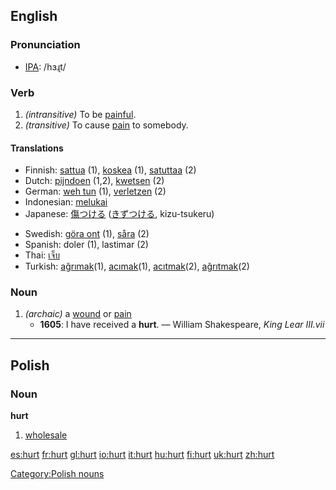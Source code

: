 ==English==
=== Pronunciation ===
*[[w:IPA|IPA]]: /hɜɻt/

=== Verb ===
{{irregverb|'''to hurt'''|'''[[hurts]]'''|'''hurt'''|'''hurt'''|'''[[hurting]]'''}}

#''(intransitive)'' To be [[painful]].
#''(transitive)'' To cause [[pain]] to somebody.

==== Translations ====
{{top}}
*Finnish: [[sattua]] (1), [[koskea]] (1), [[satuttaa]] (2)
*Dutch: [[pijndoen]] (1,2), [[kwetsen]] (2)
*German: [[weh tun]] (1), [[verletzen]] (2)
*Indonesian: [[luka|melukai]]
*Japanese: [[傷つける]] ([[きずつける]], kizu-tsukeru)
{{mid}}
*Swedish: [[göra ont]] (1), [[såra]] (2)
*Spanish: doler (1), lastimar (2)
*Thai: [[เจ็บ]]
*Turkish: [[ağrımak]](1), [[acımak]](1), [[acıtmak]](2), [[ağrıtmak]](2)
{{bottom}}

===Noun===
{{en-noun|hurt|hurts}}
# ''(archaic)'' a [[wound]] or [[pain]]
#*'''1605''': I have received a '''hurt'''. — William Shakespeare, ''King Lear III.vii''

----

==Polish==
===Noun===
'''hurt'''

#[[wholesale]]

[[Category:Polish nouns]]

[[es:hurt]]
[[fr:hurt]]
[[gl:hurt]]
[[io:hurt]]
[[it:hurt]]
[[hu:hurt]]
[[fi:hurt]]
[[uk:hurt]]
[[zh:hurt]]